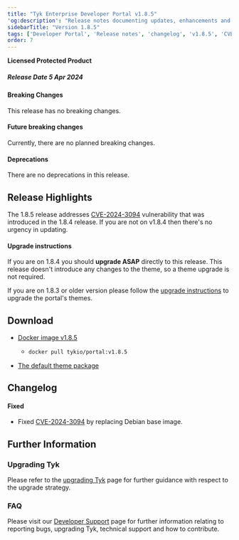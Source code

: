```yaml
---
title: "Tyk Enterprise Developer Portal v1.8.5"
'og:description': "Release notes documenting updates, enhancements and changes for Tyk Enterprise Developer Portal v1.8.5"
sidebarTitle: "Version 1.8.5"
tags: ['Developer Portal', 'Release notes', 'changelog', 'v1.8.5', 'CVE-2024-3094', 'Security']
order: 7
---
```


**Licensed Protected Product**

##### Release Date 5 Apr 2024

#### Breaking Changes
This release has no breaking changes.

#### Future breaking changes
Currently, there are no planned breaking changes.

#### Deprecations
There are no deprecations in this release.

## Release Highlights
The 1.8.5 release addresses [CVE-2024-3094](https://nvd.nist.gov/vuln/detail/CVE-2024-3094) vulnerability that was introduced in the 1.8.4 release.
If you are not on v1.8.4 then there's no urgency in updating.

#### Upgrade instructions
If you are on 1.8.4 you should **upgrade ASAP** directly to this release. This release doesn't introduce any changes to the theme, so a theme upgrade is not required.

If you are on 1.8.3 or older version please follow the [upgrade instructions](/product-stack/tyk-enterprise-developer-portal/upgrading/theme-upgrades) to upgrade the portal's themes.

## Download
- [Docker image v1.8.5](https://hub.docker.com/r/tykio/portal/tags?page=&page_size=&ordering=&name=v1.8.5)
  - ```bash
    docker pull tykio/portal:v1.8.5
    ```
- [The default theme package](https://github.com/TykTechnologies/portal-default-theme/releases/tag/1.8.5)

## Changelog

#### Fixed
- Fixed [CVE-2024-3094](https://nvd.nist.gov/vuln/detail/CVE-2024-3094) by replacing Debian base image.

## Further Information

### Upgrading Tyk
Please refer to the [upgrading Tyk](/upgrading-tyk) page for further guidance with respect to the upgrade strategy.

### FAQ
Please visit our [Developer Support](/frequently-asked-questions/faq) page for further information relating to reporting bugs, upgrading Tyk, technical support and how to contribute.
